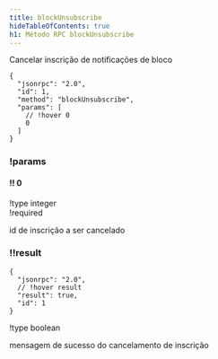 ```yaml
---
title: blockUnsubscribe
hideTableOfContents: true
h1: Método RPC blockUnsubscribe
---
```


Cancelar inscrição de notificações de bloco

<APIMethod>

```jsonc !!request
{
  "jsonrpc": "2.0",
  "id": 1,
  "method": "blockUnsubscribe",
  "params": [
    // !hover 0
    0
  ]
}
```

### !params

#### !! 0

!type integer  
!required

id de inscrição a ser cancelado

### !!result

```jsonc !response
{
  "jsonrpc": "2.0",
  // !hover result
  "result": true,
  "id": 1
}
```

!type boolean

mensagem de sucesso do cancelamento de inscrição

</APIMethod>
